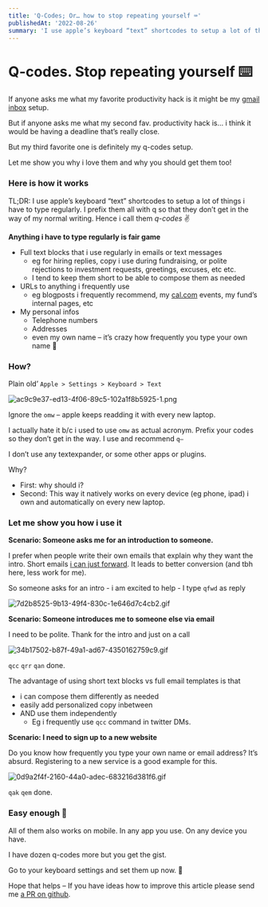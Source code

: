 ```yaml
---
title: 'Q-Codes; Or… how to stop repeating yourself ⌨️'
publishedAt: '2022-08-26'
summary: 'I use apple’s keyboard “text” shortcodes to setup a lot of things i have to type regularly. It's easily one of my favorite productivity hacks!'
---
```


# Q-codes. Stop repeating yourself ⌨️

If anyone asks me what my favorite productivity hack is it might be my [gmail inbox](https://klinger.io/posts/how-to-use-gmail-more-efficiently) setup.

But if anyone asks me what my second fav. productivity hack is… i think it would be having a deadline that’s really close.

But my third favorite one is definitely my q-codes setup.

Let me show you why i love them and why you should get them too!

### Here is how it works

TL;DR: I use apple’s keyboard “text” shortcodes to setup a lot of things i have to type regularly. I prefix them all with q so that they don’t get in the way of my normal writing. Hence i call them *q-codes* ✌️

**Anything i have to type regularly is fair game**

- Full text blocks that i use regularly in emails or text messages
    - eg for hiring replies, copy i use during fundraising, or polite rejections to investment requests, greetings, excuses, etc etc.
    - I tend to keep them short to be able to compose them as needed
- URLs to anything i frequently use
    - eg blogposts i frequently recommend, my [cal.com](http://cal.com) events, my fund’s internal pages, etc
- My personal infos
    - Telephone numbers
    - Addresses
    - even my own name – it’s crazy how frequently you type your own name 🤯

### How?

Plain old’ `Apple > Settings > Keyboard > Text`

![ac9c9e37-ed13-4f06-89c5-102a1f8b5925-1.png](images/qcodes/ac9c9e37-ed13-4f06-89c5-102a1f8b5925-1.png)

Ignore the `omw` – apple keeps readding it with every new laptop.

I actually hate it b/c i used to use `omw` as actual acronym. Prefix your codes so they don’t get in the way. I use and recommend `q–`

I don’t use any textexpander, or some other apps or plugins. 

Why? 

- First: why should i?
- Second: This way it natively works on every device (eg phone, ipad) i own and automatically on every new laptop.

### **Let me show you how i use it**

**Scenario: Someone asks me for an introduction to someone.**

I prefer when people write their own emails that explain why they want the intro. Short emails [i can just forward](https://also.roybahat.com/introductions-and-the-forward-intro-email-14e2827716a1). It leads to better conversion (and tbh here, less work for me).

So someone asks for an intro - i am excited to help - I type `qfwd` as reply

![7d2b8525-9b13-49f4-830c-1e646d7c4cb2.gif](images/qcodes/7d2b8525-9b13-49f4-830c-1e646d7c4cb2.gif)

**Scenario: Someone introduces me to someone else via email**

I need to be polite. Thank for the intro and just on a call

![34b17502-b87f-49a1-ad67-4350162759c9.gif](images/qcodes/34b17502-b87f-49a1-ad67-4350162759c9.gif)

`qcc` `qrr` `qan` done.

The advantage of using short text blocks vs full email templates is that

- i can compose them differently as needed
- easily add personalized copy inbetween
- AND use them independently
    - Eg i frequently use `qcc` command in twitter DMs.

**Scenario: I need to sign up to a new website**

Do you know how frequently you type your own name or email address? It’s absurd. Registering to a new service is a good example for this.

![0d9a2f4f-2160-44a0-adec-683216d381f6.gif](images/qcodes/0d9a2f4f-2160-44a0-adec-683216d381f6.gif)

`qak` `qem` done.

### Easy enough 💪

All of them also works on mobile. In any app you use. On any device you have.

I have dozen q-codes more but you get the gist.

Go to your keyboard settings and set them up now. 🙂

Hope that helps – If you have ideas how to improve this article please send me [a PR on github](https://github.com/andreasklinger/klinger-io).
